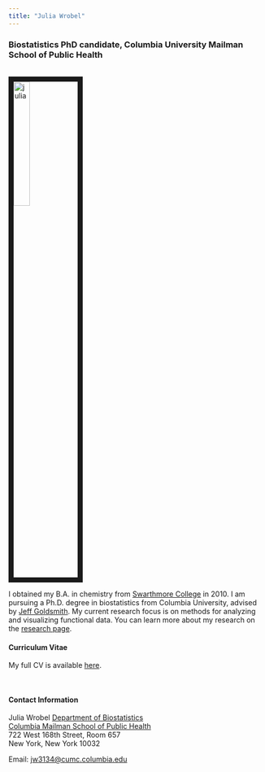 ```yaml
---
title: "Julia Wrobel"
---
```


<link rel="stylesheet" href="styles.css" type="text/css">

### Biostatistics PhD candidate, Columbia University Mailman School of Public Health

<br><img src="images/julia2.jpg" alt="julia" style="width:25%; border:10px solid"><br>

I obtained my B.A. in chemistry from [Swarthmore College](http://www.swarthmore.edu/) in 2010. I am pursuing a Ph.D. degree in biostatistics from Columbia University, advised by [Jeff Goldsmith](http://jeffgoldsmith.com/). My current research focus is on methods for analyzing and visualizing functional data. You can learn more about my research on the [research page](research.html).

#### Curriculum Vitae

My full CV is available [here](Downloads/wrobelCV.pdf).

<br>

#### Contact Information

Julia Wrobel
[Department of Biostatistics](http://www.mailman.columbia.edu/academic-departments/biostatistics)  
[Columbia Mailman School of Public Health](http://www.mailman.columbia.edu/)  
722 West 168th Street, Room 657  
New York, New York 10032  

Email: [jw3134@cumc.columbia.edu](mailto:jw3134@cumc.columbia.edu)  